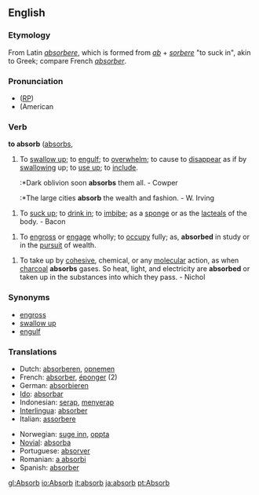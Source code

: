 ==English==

===Etymology===
From Latin ''[[absorbere]]'', which is formed from ''[[ab]]'' + ''[[sorbere]]'' "to suck in", akin to Greek; compare French ''[[absorber]]''.

===Pronunciation===
* ([[RP]]) {{IPA|/əbˈzɔːb/; /əbˈsɔːb/}}
* (American {{IPA|/æbˈzɔːrb/; /æbˈsɔːrb/}}

===Verb===
'''to absorb'''  ([[absorbs]],
{{en-infl-reg-consonant|absorb||}}
# {{transitive}} To [[swallow up]]; to [[engulf]]; to [[overwhelm]]; to cause to [[disappear]] as if by [[swallowing]] up; to [[use up]]; to [[include]].
#:*Dark oblivion soon '''absorbs''' them all. - Cowper
#:*The large cities '''absorb''' the wealth and fashion. - W. Irving

# {{transitive}} To [[suck up]]; to [[drink in]]; to [[imbibe]]; as a [[sponge]] or as the [[lacteals]] of the body. - Bacon

# {{transitive}} To [[engross]] or [[engage]] wholly; to [[occupy]] fully; as, '''absorbed''' in study or in the [[pursuit]] of wealth.

# {{transitive}} To take up by [[cohesive]], chemical, or any [[molecular]] action, as when [[charcoal]] '''absorbs''' gases.  So heat, light, and electricity are '''absorbed''' or taken up in the substances into which they pass. - Nichol

===Synonyms===
* [[engross]]
* [[swallow up]]
* [[engulf]]
<!--These words agree in one general idea, that of ''completely taking up''. They are chiefly used in a figurative sense and may be distinguished by a reference to their [[etymology]]. 
*We speak of a person as ''absorbed'' (literally, drawn in, swallowed up) in study or some other employment of the highest interest. 
*We speak of a person as ''ebgrossed'' (literally, seized upon in the ''gross'', or wholly) by something which [[occupies]] his whole time and thoughts, as the [[acquisition]] of wealth, or the [[attainment]] of honor. 
*We speak of a person (under a [[stronger]] image) as ''swallowed up'' and lost in that which completely occupies his thoughts and feelings, as in grief at the death of a friend, or in the [[multiplied]] cares of life. 
*We speak of a person as ''engulfed'' in that which (like a gulf) takes in all his hopes and interests; as, ''engulfed'' in [[misery]], ruin, etc.
*:*That grave question which had begun to ''absorb'' the Christian mind -- the marriage of the clergy. - Milman
*:*Too long hath love ''engrossed'' Britannia's stage, And sunk to softness all our tragic rage. - Tickell
*:*Should not the sad occasion ''swallow up'' My other cares? - Addison
*:*And in destruction's river ''Engulf'' and swallow those. - Sir P. Sidney-->

===Translations===
{{top}}
* Dutch: [[absorberen]], [[opnemen]]
* French: [[absorber]], [[éponger]] (2)
* German: [[absorbieren]]
* [[Ido]]: [[absorbar]]
* Indonesian: [[serap]], [[serap|menyerap]]
* [[Interlingua]]: [[absorber]]
* Italian: [[assorbere]]
{{mid}}
* Norwegian: [[suge inn]], [[oppta]]
* [[Novial]]: [[absorba]]
* Portuguese: [[absorver]]
* Romanian: [[a absorbi]]
* Spanish: [[absorber]]
{{bottom}}



[[gl:Absorb]]
[[io:Absorb]]
[[it:absorb]]
[[ja:absorb]]
[[pt:Absorb]]